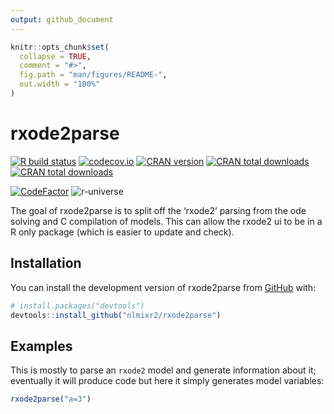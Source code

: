 ```yaml
---
output: github_document
---
```


<!-- README.md is generated from README.Rmd. Please edit that file -->

```r
knitr::opts_chunk$set(
  collapse = TRUE,
  comment = "#>",
  fig.path = "man/figures/README-",
  out.width = "100%"
)
```

# rxode2parse

<!-- badges: start -->
[![R build status](https://github.com/nlmixr2/rxode2parse/workflows/R-CMD-check/badge.svg)](https://github.com/nlmixr2/rxode2parse/actions)
[![codecov.io](https://codecov.io/gh/nlmixr2/rxode2parse/coverage.svg)](https://app.codecov.io/gh/nlmixr2/rxode2parse)
[![CRAN version](http://www.r-pkg.org/badges/version/rxode2parse)](https://cran.r-project.org/package=rxode2parse)
[![CRAN total downloads](https://cranlogs.r-pkg.org/badges/grand-total/rxode2parse)](https://cran.r-project.org/package=rxode2parse)
[![CRAN total downloads](https://cranlogs.r-pkg.org/badges/rxode2parse)](https://cran.r-project.org/package=rxode2parse)

[![CodeFactor](https://www.codefactor.io/repository/github/nlmixr2/rxode2parse/badge)](https://www.codefactor.io/repository/github/nlmixr2/rxode2parse)
![r-universe](https://nlmixr2.r-universe.dev/badges/rxode2parse)
<!-- badges: end -->

The goal of rxode2parse is to split off the 'rxode2' parsing from the
ode solving and C compilation of models.  This can allow the rxode2 ui
to be in a R only package (which is easier to update and check).

## Installation

You can install the development version of rxode2parse from [GitHub](https://github.com/) with:

``` r
# install.packages("devtools")
devtools::install_github("nlmixr2/rxode2parse")
```

## Examples 

This is mostly to parse an `rxode2` model and generate information
about it; eventually it will produce code but here it simply generates
model variables:


```r
rxode2parse("a=3")
```
